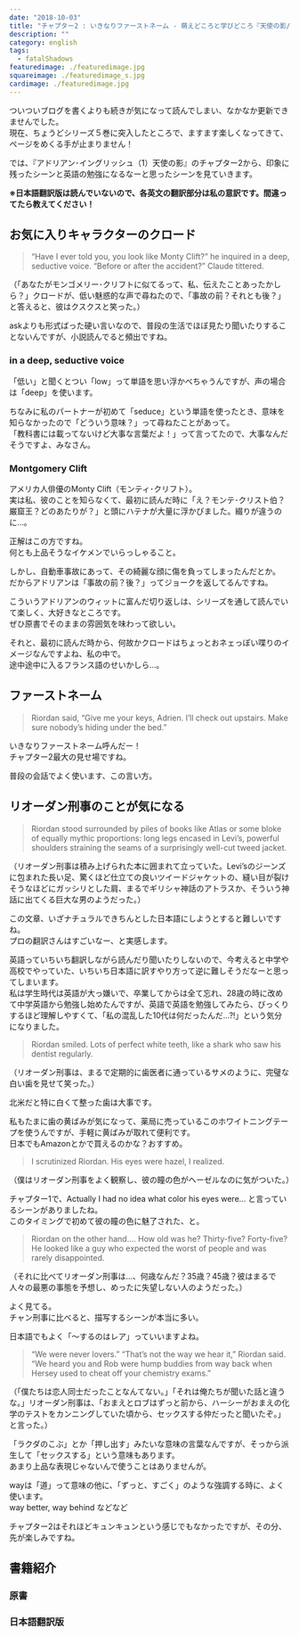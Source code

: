 ```yaml
---
date: "2018-10-03"
title: "チャプター2 : いきなりファーストネーム - 萌えどころと学びどころ『天使の影/アドリアン･イングリッシュ(1)』"
description: ""
category: english
tags:
  - fatalShadows
featuredimage: ./featuredimage.jpg
squareimage: ./featuredimage_s.jpg
cardimage: ./featuredimage.jpg
---
```



ついついブログを書くよりも続きが気になって読んでしまい、なかなか更新できませんでした。  
現在、ちょうどシリーズ５巻に突入したところで、ますます楽しくなってきて、ページをめくる手が止まりません！

では、『アドリアン･イングリッシュ（1）天使の影』のチャプター2から、印象に残ったシーンと英語の勉強になるなーと思ったシーンを見ていきます。

<FatalShadowsIndex />

**※日本語翻訳版は読んでいないので、各英文の翻訳部分は私の意訳です。間違ってたら教えてください！**

## お気に入りキャラクターのクロード

<Blockquote srcName="Fatal Shadows (The Adrien English Mysteries #1)" srcURL="https://amzn.to/2CZqPOP" book>
“Have I ever told you, you look like Monty Clift?” he inquired in a deep, seductive voice. “Before or after the accident?” Claude tittered.
</Blockquote>

<p className="translation"> （「あなたがモンゴメリー･クリフトに似てるって、私、伝えたことあったかしら？」クロードが、低い魅惑的な声で尋ねたので、「事故の前？それとも後？」と答えると、彼はクスクスと笑った。）</p>

<Vocabulary en="inquire" ja="尋ねる、調査する" />

askよりも形式ばった硬い言いなので、普段の生活でほぼ見たり聞いたりすることないんですが、小説読んでると頻出ですね。

### in a deep, seductive voice

「低い」と聞くとつい「low」って単語を思い浮かべちゃうんですが、声の場合は「deep」を使います。

ちなみに私のパートナーが初めて「seduce」という単語を使ったとき、意味を知らなかったので「どういう意味？」って尋ねたことがあって。  
「教科書には載ってないけど大事な言葉だよ！」って言ってたので、大事なんだそうですよ、みなさん。

### Montgomery Clift

アメリカ人俳優のMonty Clift（モンティ･クリフト）。  
実は私、彼のことを知らなくて、最初に読んだ時に「え？モンテ･クリスト伯？巌窟王？どのあたりが？」と頭にハテナが大量に浮かびました。綴りが違うのに…。

正解はこの方ですね。  
何とも上品そうなイケメンでいらっしゃること。

<Instagram id="c1R1oRKorO" />

しかし、自動車事故にあって、その綺麗な顔に傷を負ってしまったんだとか。  
だからアドリアンは「事故の前？後？」ってジョークを返してるんですね。

こういうアドリアンのウィットに富んだ切り返しは、シリーズを通して読んでいて楽しく、大好きなところです。  
ぜひ原書でそのままの雰囲気を味わって欲しい。

それと、最初に読んだ時から、何故かクロードはちょっとおネェっぽい喋りのイメージなんですよね、私の中で。  
途中途中に入るフランス語のせいかしら…。

## ファーストネーム

<Blockquote srcName="Fatal Shadows (The Adrien English Mysteries #1)" srcURL="https://amzn.to/2CZqPOP" book>
Riordan said, “Give me your keys, Adrien. I’ll check out upstairs. Make sure nobody’s hiding under the bed.”
</Blockquote>

いきなりファーストネーム呼んだー！  
チャプター2最大の見せ場ですね。

<Vocabulary en="Make sure" ja="確かめる、確認する" />

普段の会話でよく使います、この言い方。

## リオーダン刑事のことが気になる

<Blockquote srcName="Fatal Shadows (The Adrien English Mysteries #1)" srcURL="https://amzn.to/2CZqPOP" book>
Riordan stood surrounded by piles of books like Atlas or some bloke of equally mythic proportions: long legs encased in Levi’s, powerful shoulders straining the seams of a surprisingly well-cut tweed jacket.
</Blockquote>

<p className="translation">（リオーダン刑事は積み上げられた本に囲まれて立っていた。Levi’sのジーンズに包まれた長い足、驚くほど仕立ての良いツイードジャケットの、縫い目が裂けそうなほどにガッシリとした肩、まるでギリシャ神話のアトラスか、そういう神話に出てくる巨大な男のようだった。）</p>

この文章、いざナチュラルできちんとした日本語にしようとすると難しいですね。  
プロの翻訳さんはすごいなー、と実感します。

英語っていちいち翻訳しながら読んだり聞いたりしないので、今考えると中学や高校でやっていた、いちいち日本語に訳すやり方って逆に難しそうだなーと思ってしまいます。  
私は学生時代は英語が大っ嫌いで、卒業してからは全て忘れ、28歳の時に改めて中学英語から勉強し始めたんですが、英語で英語を勉強してみたら、びっくりするほど理解しやすくて、「私の混乱した10代は何だったんだ…?!」という気分になりました。

<Blockquote srcName="Fatal Shadows (The Adrien English Mysteries #1)" srcURL="https://amzn.to/2CZqPOP" book>
Riordan smiled. Lots of perfect white teeth, like a shark who saw his dentist regularly.
</Blockquote>

<p className="translation">（リオーダン刑事は、まるで定期的に歯医者に通っているサメのように、完璧な白い歯を見せて笑った。） </p>

北米だと特に白くて整った歯は大事です。

私もたまに歯の黄ばみが気になって、薬局に売っているこのホワイトニングテープを使うんですが、手軽に黄ばみが取れて便利です。  
日本でもAmazonとかで買えるのかな？おすすめ。

<Blockquote srcName="Fatal Shadows (The Adrien English Mysteries #1)" srcURL="https://amzn.to/2CZqPOP" book>
I scrutinized Riordan. His eyes were hazel, I realized.
</Blockquote>

<p className="translation">（僕はリオーダン刑事をよく観察し、彼の瞳の色がヘーゼルなのに気がついた。）</p>

チャプター1で、Actually I had no idea what color his eyes were... と言っているシーンがありましたね。  
このタイミングで初めて彼の瞳の色に魅了された、と。

<Blockquote srcName="Fatal Shadows (The Adrien English Mysteries #1)" srcURL="https://amzn.to/2CZqPOP" book>
Riordan on the other hand.... How old was he? Thirty-five? Forty-five? He looked like a guy who expected the worst of people and was rarely disappointed.
</Blockquote>

<p className="translation">（それに比べてリオーダン刑事は…、何歳なんだ？35歳？45歳？彼はまるで人々の最悪の事態を予想し、めったに失望しない人のようだった。）</p>

よく見てる。  
チャン刑事に比べると、描写するシーンが本当に多い。

<Vocabulary en="rarely" ja="めったに〜しない" />

日本語でもよく「〜するのはレア」っていいますよね。

<Blockquote srcName="Fatal Shadows (The Adrien English Mysteries #1)" srcURL="https://amzn.to/2CZqPOP" book>
“We were never lovers.” “That’s not the way we hear it,” Riordan said. “We heard you and Rob were hump buddies from way back when Hersey used to cheat off your chemistry exams.”
</Blockquote>

<p className="translation"> （「僕たちは恋人同士だったことなんてない。」「それは俺たちが聞いた話と違うな。」リオーダン刑事は、「おまえとロブはずっと前から、ハーシーがおまえの化学のテストをカンニングしていた頃から、セックスする仲だったと聞いたぞ。」と言った。）</p>

<Vocabulary en="hump" ja="セックスする" />

「ラクダのこぶ」とか「押し出す」みたいな意味の言葉なんですが、そっから派生して「セックスする」という意味もあります。  
あまり上品な表現じゃないんで使うことはありませんが。

<Vocabulary en="from way back" ja="ずっと前から" />

wayは「道」って意味の他に、「ずっと、すごく」のような強調する時に、よく使います。  
way better, way behind などなど

チャプター2はそれほどキュンキュンという感じでもなかったですが、その分、先が楽しみですね。

## 書籍紹介

### 原書

<Amazon
  asin="B007ZRH38I"
  title="Fatal Shadows (The Adrien English Mysteries #1)"
  linkId="3f48c4e0e134876742ced4a713212ed5"
  author="Josh Lanyon"
/>

### 日本語翻訳版

<Amazon
  asin="B00KW25SO4"
  title="天使の影 (アドリアン･イングリッシュ #1)"
  linkId="03d8f48cbbd0396c86871a24d04afe0a"
  author="ジョシュ･ラニヨン"
  kindleUnlimited
/>

<FatalShadowsIndex open />